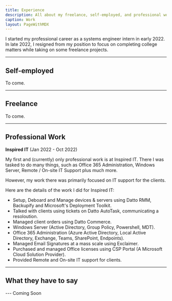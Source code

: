 ```yaml
---
title: Experience
description: All about my freelance, self-employed, and professional work experience.
caption: Work
layout: PageWithMDX
---
```


I started my professional career as a systems engineer intern in early 2022. In late 2022, I resigned from my position to focus on completing college matters while taking on some freelance projects.

---

## Self-employed

To come.

---

## Freelance

To come.

---

## Professional Work

**Inspired IT** (Jan 2022 - Oct 2022)

My first and (currently) only professional work is at Inspired IT. There I was tasked to do many things, such as Office 365 Administration, Windows Server, Remote / On-site IT Support plus much more.

However, my work there was primarily focused on IT support for the clients. 

Here are the details of the work I did for Inspired IT:

- Setup, Deboard and Manage devices & servers using Datto RMM, Backupify and Microsoft's Deployment Toolkit.
- Talked with clients using tickets on Datto AutoTask, communicating a resoloution.
- Managed client orders using Datto Commerce.
- Windows Server (Active Directory, Group Policy, Powershell, MDT).
- Office 365 Administration (Azure Active Directory, Local Active Directory, Exchange, Teams, SharePoint, Endpoints).
- Managed Email Signatures at a mass scale using Exclaimer.
- Purchased and managed Office licenses using CSP Portal (A Microsoft Cloud Solution Provider).
- Provided Remote and On-site IT support for clients.

---

## What they have to say

--- Coming Soon
